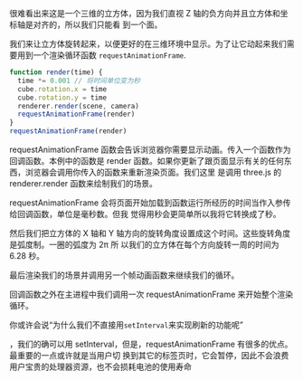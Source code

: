 很难看出来这是一个三维的立方体，因为我们直视 Z 轴的负方向并且立方体和坐标轴是对齐的，所以我们只能看
到一个面。

我们来让立方体旋转起来，以便更好的在三维环境中显示。为了让它动起来我们需要用到一个渲染循环函数
`requestAnimationFrame`.

```js
function render(time) {
  time *= 0.001 // 将时间单位变为秒
  cube.rotation.x = time
  cube.rotation.y = time
  renderer.render(scene, camera)
  requestAnimationFrame(render)
}
requestAnimationFrame(render)
```

requestAnimationFrame 函数会告诉浏览器你需要显示动画。传入一个函数作为回调函数。本例中的函数是
render 函数。如果你更新了跟页面显示有关的任何东西，浏览器会调用你传入的函数来重新渲染页面。我们这里
是调用 three.js 的 renderer.render 函数来绘制我们的场景。

requestAnimationFrame 会将页面开始加载到函数运行所经历的时间当作入参传给回调函数，单位是毫秒数。但我
觉得用秒会更简单所以我将它转换成了秒。

然后我们把立方体的 X 轴和 Y 轴方向的旋转角度设置成这个时间。这些旋转角度是弧度制。一圈的弧度为 2π 所
以我们的立方体在每个方向旋转一周的时间为 6.28 秒。

最后渲染我们的场景并调用另一个帧动画函数来继续我们的循环。

回调函数之外在主进程中我们调用一次 requestAnimationFrame 来开始整个渲染循环。

你或许会说“为什么我们不直接用`setInterval`来实现刷新的功能呢”

，我们的确可以用 setInterval，但是，requestAnimationFrame 有很多的优点。最重要的一点或许就是当用户切
换到其它的标签页时，它会暂停，因此不会浪费用户宝贵的处理器资源，也不会损耗电池的使用寿命
